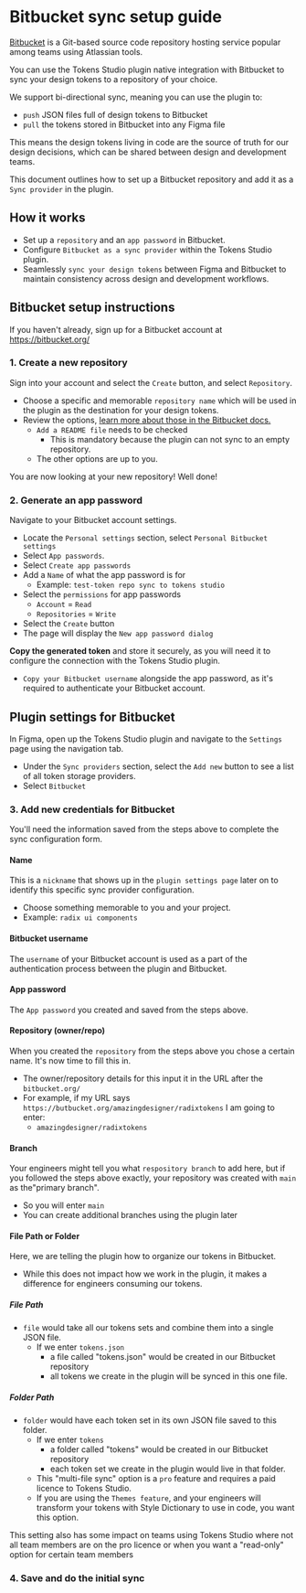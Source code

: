 # Bitbucket sync setup guide
[Bitbucket](https://bitbucket.org/product) is a Git-based source code repository hosting service popular among teams using Atlassian tools. 

You can use the Tokens Studio plugin native integration with Bitbucket to sync your design tokens to a repository of your choice. 

We support bi-directional sync, meaning you can use the plugin to: 
- `push` JSON files full of design tokens to Bitbucket
- `pull` the tokens stored in Bitbucket into any Figma file

This means the design tokens living in code are the source of truth for our design decisions, which can be shared between design and development teams. 

This document outlines how to set up a Bitbucket repository and add it as a `Sync provider` in the plugin. 
## How it works
- Set up a `repository` and an `app password` in Bitbucket.
- Configure `Bitbucket as a sync provider` within the Tokens Studio plugin.
- Seamlessly `sync your design tokens` between Figma and Bitbucket to maintain consistency across design and development workflows.

## Bitbucket setup instructions
If you haven't already, sign up for a Bitbucket account at https://bitbucket.org/

### 1. Create a new repository
Sign into your account and select the `Create` button, and select `Repository`.
- Choose a specific and memorable `repository name` which will be used in the plugin as the destination for your design tokens. 
- Review the options, [learn more about those in the Bitbucket docs.](https://support.atlassian.com/bitbucket-cloud/docs/create-a-git-repository/)
	- `Add a README file` needs to be checked
		- This is mandatory because the plugin can not sync to an empty repository.
	- The other options are up to you.

You are now looking at your new repository! Well done! 

### 2. Generate an app password
Navigate to your Bitbucket account settings.
- Locate the `Personal settings` section, select `Personal Bitbucket settings`
- Select `App passwords`.
- Select `Create app passwords`
- Add a `Name` of what the app password is for
	- Example: `test-token repo sync to tokens studio`
- Select the `permissions` for app passwords
	- `Account` = `Read`
	- `Repositories` = `Write`
- Select the `Create` button
- The page will display the `New app password dialog`

**Copy the generated token** and store it securely, as you will need it to configure the connection with the Tokens Studio plugin.
- `Copy your Bitbucket username` alongside the app password, as it's required to authenticate your Bitbucket account. 

## Plugin settings for Bitbucket
In Figma, open up the Tokens Studio plugin and navigate to the `Settings` page using the navigation tab. 
- Under the `Sync providers` section, select the `Add new` button to see a list of all token storage providers. 
- Select `Bitbucket` 

### 3. Add new credentials for Bitbucket 
You'll need the information saved from the steps above to complete the sync configuration form. 

#### Name
This is a `nickname` that shows up in the `plugin settings page` later on to identify this specific sync provider configuration. 
- Choose something memorable to you and your project. 
- Example: `radix ui components`

#### Bitbucket username
The `username` of your Bitbucket account is used as a part of the authentication process between the plugin and Bitbucket.

#### App password 
The `App password` you created and saved from the steps above. 

#### Repository (owner/repo)
When you created the `repository` from the steps above you chose a certain name. It's now time to fill this in.
- The owner/repository details for this input it in the URL after the `bitbucket.org/` 
- For example, if my URL says `https://butbucket.org/amazingdesigner/radixtokens` I am going to enter:
	- `amazingdesigner/radixtokens` 

#### Branch 
Your engineers might tell you what `respository branch` to add here, but if you followed the steps above exactly, your repository was created with `main` as the"primary branch".
- So you will enter `main` 
- You can create additional branches using the plugin later

#### File Path or Folder 
Here, we are telling the plugin how to organize our tokens in Bitbucket. 
- While this does not impact how we work in the plugin, it makes a difference for engineers consuming our tokens. 

##### File Path
- `file` would take all our tokens sets and combine them into a single JSON file.
	- If we enter `tokens.json` 
		- a file called "tokens.json" would be created in our Bitbucket repository
		- all tokens we create in the plugin will be synced in this one file. 

##### Folder Path
- `folder` would have each token set in its own JSON file saved to this folder. 
	- If we enter `tokens` 
		- a folder called "tokens" would be created in our Bitbucket repository
		- each token set we create in the plugin would live in that folder. 
	- This "multi-file sync" option is a `pro` feature and requires a paid licence to Tokens Studio. 
	- If you are using the `Themes feature`, and your engineers will transform your tokens with Style Dictionary to use in code, you want this option. 

This setting also has some impact on teams using Tokens Studio where not all team members are on the pro licence or when you want a "read-only" option for certain team members

### 4. Save and do the initial sync

